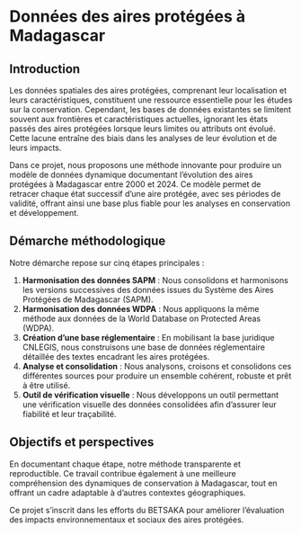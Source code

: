 # Données des aires protégées à Madagascar

## Introduction

Les données spatiales des aires protégées, comprenant leur localisation et leurs caractéristiques, constituent une ressource essentielle pour les études sur la conservation. Cependant, les bases de données existantes se limitent souvent aux frontières et caractéristiques actuelles, ignorant les états passés des aires protégées lorsque leurs limites ou attributs ont évolué. Cette lacune entraîne des biais dans les analyses de leur évolution et de leurs impacts.

Dans ce projet, nous proposons une méthode innovante pour produire un modèle de données dynamique documentant l’évolution des aires protégées à Madagascar entre 2000 et 2024. Ce modèle permet de retracer chaque état successif d’une aire protégée, avec ses périodes de validité, offrant ainsi une base plus fiable pour les analyses en conservation et développement.

## Démarche méthodologique

Notre démarche repose sur cinq étapes principales :

1. **Harmonisation des données SAPM** : Nous consolidons et harmonisons les versions successives des données issues du Système des Aires Protégées de Madagascar (SAPM).
2. **Harmonisation des données WDPA** : Nous appliquons la même méthode aux données de la World Database on Protected Areas (WDPA).
3. **Création d'une base réglementaire** : En mobilisant la base juridique CNLEGIS, nous construisons une base de données réglementaire détaillée des textes encadrant les aires protégées.
4. **Analyse et consolidation** : Nous analysons, croisons et consolidons ces différentes sources pour produire un ensemble cohérent, robuste et prêt à être utilisé.
5. **Outil de vérification visuelle** : Nous développons un outil permettant une vérification visuelle des données consolidées afin d’assurer leur fiabilité et leur traçabilité.

## Objectifs et perspectives

En documentant chaque étape, notre méthode transparente et reproductible. Ce travail contribue également à une meilleure compréhension des dynamiques de conservation à Madagascar, tout en offrant un cadre adaptable à d'autres contextes géographiques. 

Ce projet s’inscrit dans les efforts du BETSAKA pour améliorer l’évaluation des impacts environnementaux et sociaux des aires protégées.
